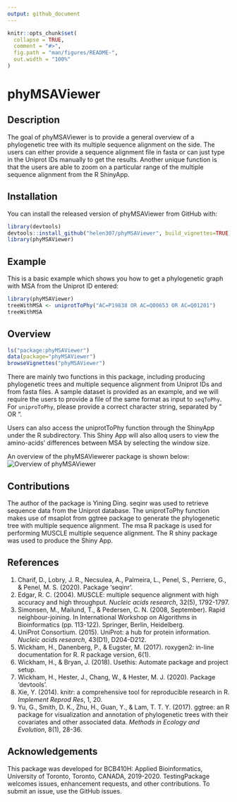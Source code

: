 ```yaml
---
output: github_document
---
```


<!-- README.md is generated from README.Rmd. Please edit that file -->

```r
knitr::opts_chunk$set(
  collapse = TRUE,
  comment = "#>",
  fig.path = "man/figures/README-",
  out.width = "100%"
)
```

# phyMSAViewer 

<!-- badges: start -->
<!-- badges: end -->

## Description
The goal of phyMSAViewer is to provide a general overview of a phylogenetic tree with its multiple sequence alignment on the side. The users can either provide a sequence alignment file in fasta or can just type in the Uniprot IDs manually to get the results. Another unique function is that the users are able to zoom on a particular range of the multiple sequence alignment from the R ShinyApp.

## Installation

You can install the released version of phyMSAViewer from GitHub with:

``` r
library(devtools)
devtools::install_github("helen307/phyMSAViewer", build_vignettes=TRUE)
library(phyMSAViewer)
```

## Example

This is a basic example which shows you how to get a phylogenetic graph with MSA from the Uniprot ID entered:

``` r
library(phyMSAViewer)
treeWithMSA <- uniprotToPhy("AC=P19838 OR AC=Q00653 OR AC=Q01201")
treeWithMSA
```

## Overview

``` r
ls("package:phyMSAViewer")
data(package="phyMSAViewer")
browseVignettes("phyMSAViewer")
```

There are mainly two functions in this package, including producing phylogenetic trees and multiple sequence alignment from Uniprot IDs and from fasta files. A sample dataset is provided as an example, and we will require the users to provide a file of the same format as input to `seqToPhy`. For `uniproToPhy`, please provide a correct character string, separated by " OR ".

Users can also access the uniprotToPhy function through the ShinyApp under the R subdirectory. This Shiny App will also alloq users to view the amino-acids' differences between MSA by selecting the window size.

An overview of the phyMSAViewerer package is shown below:
![Overview of phyMSAViewer](man/figures/overview.png)

## Contributions
The author of the package is Yining Ding. seqinr was used to retrieve sequence data from the Uniprot database. The uniprotToPhy function makes use of msaplot from ggtree package to generate the phylogenetic tree with multiple sequence alignment. The msa R package is used for performing MUSCLE multiple sequence alignment. The R shiny package was used to produce the Shiny App.


## References
1. Charif, D., Lobry, J. R., Necsulea, A., Palmeira, L., Penel, S., Perriere, G., & Penel, M. S. (2020). Package ‘seqinr’.
2. Edgar, R. C. (2004). MUSCLE: multiple sequence alignment with high accuracy and high throughput. _Nucleic acids research_, 32(5), 1792-1797.
3. Simonsen, M., Mailund, T., & Pedersen, C. N. (2008, September). Rapid neighbour-joining. In International Workshop on Algorithms in Bioinformatics (pp. 113-122). Springer, Berlin, Heidelberg.
4. UniProt Consortium. (2015). UniProt: a hub for protein information. _Nucleic acids research_, 43(D1), D204-D212.
5. Wickham, H., Danenberg, P., & Eugster, M. (2017). roxygen2: in-line documentation for R. R package version, 6(1).
6. Wickham, H., & Bryan, J. (2018). Usethis: Automate package and project setup.
7. Wickham, H., Hester, J., Chang, W., & Hester, M. J. (2020). Package ‘devtools’.
8. Xie, Y. (2014). knitr: a comprehensive tool for reproducible research in R. _Implement Reprod Res_, 1, 20.
9. Yu, G., Smith, D. K., Zhu, H., Guan, Y., & Lam, T. T. Y. (2017). ggtree: an R package for visualization and annotation of phylogenetic trees with their covariates and other associated data. _Methods in Ecology and Evolution_, 8(1), 28-36.

## Acknowledgements
This package was developed for BCB410H: Applied Bioinformatics, University of Toronto, Toronto, CANADA, 2019-2020. TestingPackage welcomes issues, enhancement requests, and other contributions. To submit an issue, use the GitHub issues.
